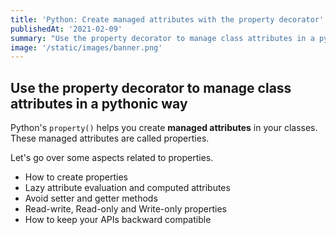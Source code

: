 ```yaml
---
title: 'Python: Create managed attributes with the property decorator'
publishedAt: '2021-02-09'
summary: "Use the property decorator to manage class attributes in a pythonic way."
image: '/static/images/banner.png'
---
```


## Use the property decorator to manage class attributes in a pythonic way

Python's `property()` helps you create **managed attributes** in your classes. These managed attributes are called properties.

Let's go over some aspects related to properties.

- How to create properties
- Lazy attribute evaluation and computed attributes
- Avoid setter and getter methods
- Read-write, Read-only and Write-only properties
- How to keep your APIs backward compatible

